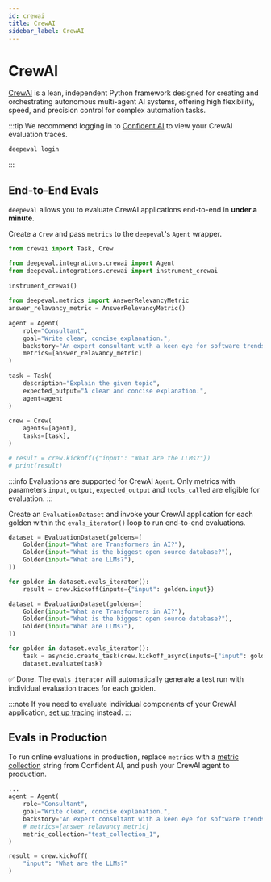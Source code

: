 ```yaml
---
id: crewai
title: CrewAI
sidebar_label: CrewAI
---
```



# CrewAI

[CrewAI](https://www.crewai.com/) is a lean, independent Python framework designed for creating and orchestrating autonomous multi-agent AI systems, offering high flexibility, speed, and precision control for complex automation tasks.

:::tip
We recommend logging in to [Confident AI](https://app.confident-ai.com) to view your CrewAI evaluation traces.

```bash
deepeval login
```

:::

## End-to-End Evals

`deepeval` allows you to evaluate CrewAI applications end-to-end in **under a minute**.

<Timeline>

<TimelineItem title="Configure CrewAI">

Create a `Crew` and pass `metrics` to the `deepeval`'s `Agent` wrapper.

```python title="main.py" showLineNumbers {8,9,15}
from crewai import Task, Crew

from deepeval.integrations.crewai import Agent
from deepeval.integrations.crewai import instrument_crewai
 
instrument_crewai()
 
from deepeval.metrics import AnswerRelevancyMetric
answer_relavancy_metric = AnswerRelevancyMetric()
 
agent = Agent(
    role="Consultant",
    goal="Write clear, concise explanation.",
    backstory="An expert consultant with a keen eye for software trends.",
    metrics=[answer_relavancy_metric]
)
 
task = Task(
    description="Explain the given topic",
    expected_output="A clear and concise explanation.",
    agent=agent
)
 
crew = Crew(
    agents=[agent],
    tasks=[task],
)

# result = crew.kickoff({"input": "What are the LLMs?"})
# print(result)
```

:::info
Evaluations are supported for CrewAI `Agent`. Only metrics with parameters `input`, `output`, `expected_output` and `tools_called` are eligible for evaluation.
:::

</TimelineItem>
<TimelineItem title="Run evaluations">

Create an `EvaluationDataset` and invoke your CrewAI application for each golden within the `evals_iterator()` loop to run end-to-end evaluations.

<Tabs groupId="crewai">
<TabItem value="synchronous" label="Synchronous">

```python title="main.py" showLineNumbers
dataset = EvaluationDataset(goldens=[
    Golden(input="What are Transformers in AI?"),
    Golden(input="What is the biggest open source database?"),
    Golden(input="What are LLMs?"),
])

for golden in dataset.evals_iterator():
    result = crew.kickoff(inputs={"input": golden.input})
```

</TabItem>
  <TabItem value="asynchronous" label="Asynchronous">

```python title="main.py" showLineNumbers
dataset = EvaluationDataset(goldens=[
    Golden(input="What are Transformers in AI?"),
    Golden(input="What is the biggest open source database?"),
    Golden(input="What are LLMs?"),
])

for golden in dataset.evals_iterator():
    task = asyncio.create_task(crew.kickoff_async(inputs={"input": golden.input}))
    dataset.evaluate(task)
```

</TabItem>
</Tabs>

✅ Done. The `evals_iterator` will automatically generate a test run with individual evaluation traces for each golden.

</TimelineItem>

</Timeline>

:::note
If you need to evaluate individual components of your CrewAI application, [set up tracing](/docs/evaluation-llm-tracing) instead.
:::

## Evals in Production

To run online evaluations in production, replace `metrics` with a [metric collection](https://documentation.confident-ai.com/docs/llm-tracing/evaluations#online-evaluations) string from Confident AI, and push your CrewAI agent to production.

```python filename="main.py" showLineNumbers
...
agent = Agent(
    role="Consultant",
    goal="Write clear, concise explanation.",
    backstory="An expert consultant with a keen eye for software trends.",
    # metrics=[answer_relavancy_metric]
    metric_collection="test_collection_1",
)

result = crew.kickoff(
    "input": "What are the LLMs?"
)
```